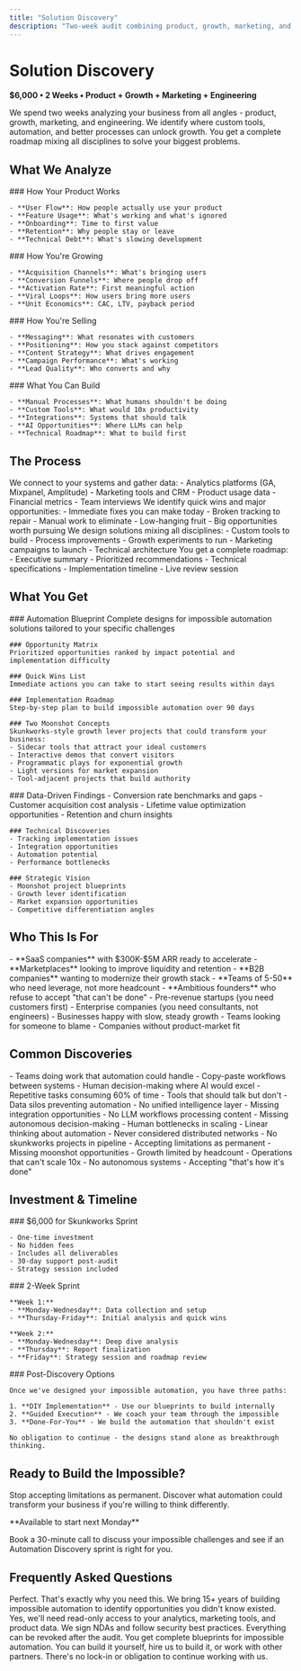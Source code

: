 ```yaml
---
title: "Solution Discovery"
description: "Two-week audit combining product, growth, marketing, and engineering to find your biggest opportunities"
---
```


# Solution Discovery

**$6,000 • 2 Weeks • Product + Growth + Marketing + Engineering**

We spend two weeks analyzing your business from all angles - product, growth, marketing, and engineering. We identify where custom tools, automation, and better processes can unlock growth. You get a complete roadmap mixing all disciplines to solve your biggest problems.

## What We Analyze

<Tabs>
  <Tab title="Product">
    ### How Your Product Works

    - **User Flow**: How people actually use your product
    - **Feature Usage**: What's working and what's ignored
    - **Onboarding**: Time to first value
    - **Retention**: Why people stay or leave
    - **Technical Debt**: What's slowing development
  </Tab>

  <Tab title="Growth">
    ### How You're Growing

    - **Acquisition Channels**: What's bringing users
    - **Conversion Funnels**: Where people drop off
    - **Activation Rate**: First meaningful action
    - **Viral Loops**: How users bring more users
    - **Unit Economics**: CAC, LTV, payback period
  </Tab>

  <Tab title="Marketing">
    ### How You're Selling

    - **Messaging**: What resonates with customers
    - **Positioning**: How you stack against competitors
    - **Content Strategy**: What drives engagement
    - **Campaign Performance**: What's working
    - **Lead Quality**: Who converts and why
  </Tab>

  <Tab title="Engineering">
    ### What You Can Build

    - **Manual Processes**: What humans shouldn't be doing
    - **Custom Tools**: What would 10x productivity
    - **Integrations**: Systems that should talk
    - **AI Opportunities**: Where LLMs can help
    - **Technical Roadmap**: What to build first
  </Tab>
</Tabs>

## The Process

<AccordionGroup>
  <Accordion title="Week 1, Days 1-3: Data Collection">
    We connect to your systems and gather data:
    - Analytics platforms (GA, Mixpanel, Amplitude)
    - Marketing tools and CRM
    - Product usage data
    - Financial metrics
    - Team interviews
  </Accordion>

  <Accordion title="Week 1, Days 4-5: Initial Findings">
    We identify quick wins and major opportunities:
    - Immediate fixes you can make today
    - Broken tracking to repair
    - Manual work to eliminate
    - Low-hanging fruit
    - Big opportunities worth pursuing
  </Accordion>

  <Accordion title="Week 2, Days 1-3: Solution Design">
    We design solutions mixing all disciplines:
    - Custom tools to build
    - Process improvements
    - Growth experiments to run
    - Marketing campaigns to launch
    - Technical architecture
  </Accordion>

  <Accordion title="Week 2, Days 4-5: Delivery & Review">
    You get a complete roadmap:
    - Executive summary
    - Prioritized recommendations
    - Technical specifications
    - Implementation timeline
    - Live review session
  </Accordion>
</AccordionGroup>

## What You Get

<Tabs>
  <Tab title="Deliverables">
    ### Automation Blueprint
    Complete designs for impossible automation solutions tailored to your specific challenges

    ### Opportunity Matrix
    Prioritized opportunities ranked by impact potential and implementation difficulty

    ### Quick Wins List
    Immediate actions you can take to start seeing results within days

    ### Implementation Roadmap
    Step-by-step plan to build impossible automation over 90 days

    ### Two Moonshot Concepts
    Skunkworks-style growth lever projects that could transform your business:
    - Sidecar tools that attract your ideal customers
    - Interactive demos that convert visitors
    - Programmatic plays for exponential growth
    - Light versions for market expansion
    - Tool-adjacent projects that build authority
  </Tab>

  <Tab title="Insights">
    ### Data-Driven Findings
    - Conversion rate benchmarks and gaps
    - Customer acquisition cost analysis
    - Lifetime value optimization opportunities
    - Retention and churn insights

    ### Technical Discoveries
    - Tracking implementation issues
    - Integration opportunities
    - Automation potential
    - Performance bottlenecks

    ### Strategic Vision
    - Moonshot project blueprints
    - Growth lever identification
    - Market expansion opportunities
    - Competitive differentiation angles
  </Tab>
</Tabs>

## Who This Is For

<Tabs>
  <Tab title="Perfect Fit">
    - **SaaS companies** with $300K-$5M ARR ready to accelerate
    - **Marketplaces** looking to improve liquidity and retention
    - **B2B companies** wanting to modernize their growth stack
    - **Teams of 5-50** who need leverage, not more headcount
    - **Ambitious founders** who refuse to accept "that can't be done"
  </Tab>

  <Tab title="Not a Fit">
    - Pre-revenue startups (you need customers first)
    - Enterprise companies (you need consultants, not engineers)
    - Businesses happy with slow, steady growth
    - Teams looking for someone to blame
    - Companies without product-market fit
  </Tab>
</Tabs>

## Common Discoveries

<AccordionGroup>
  <Accordion title="Manual Processes (80% of companies)">
    - Teams doing work that automation could handle
    - Copy-paste workflows between systems
    - Human decision-making where AI would excel
    - Repetitive tasks consuming 60% of time
  </Accordion>

  <Accordion title="Disconnected Systems (75% of companies)">
    - Tools that should talk but don't
    - Data silos preventing automation
    - No unified intelligence layer
    - Missing integration opportunities
  </Accordion>

  <Accordion title="Untapped AI Potential (90% of companies)">
    - No LLM workflows processing content
    - Missing autonomous decision-making
    - Human bottlenecks in scaling
    - Linear thinking about automation
  </Accordion>

  <Accordion title="Impossible Not Attempted (95% of companies)">
    - Never considered distributed networks
    - No skunkworks projects in pipeline
    - Accepting limitations as permanent
    - Missing moonshot opportunities
  </Accordion>

  <Accordion title="Scale Limitations (99% of companies)">
    - Growth limited by headcount
    - Operations that can't scale 10x
    - No autonomous systems
    - Accepting "that's how it's done"
  </Accordion>
</AccordionGroup>

## Investment & Timeline

<Tabs>
  <Tab title="Pricing">
    ### $6,000 for Skunkworks Sprint

    - One-time investment
    - No hidden fees
    - Includes all deliverables
    - 30-day support post-audit
    - Strategy session included
  </Tab>

  <Tab title="Timeline">
    ### 2-Week Sprint

    **Week 1:**
    - **Monday-Wednesday**: Data collection and setup
    - **Thursday-Friday**: Initial analysis and quick wins

    **Week 2:**
    - **Monday-Wednesday**: Deep dive analysis
    - **Thursday**: Report finalization
    - **Friday**: Strategy session and roadmap review
  </Tab>

  <Tab title="Next Steps">
    ### Post-Discovery Options

    Once we've designed your impossible automation, you have three paths:

    1. **DIY Implementation** - Use our blueprints to build internally
    2. **Guided Execution** - We coach your team through the impossible
    3. **Done-For-You** - We build the automation that shouldn't exist

    No obligation to continue - the designs stand alone as breakthrough thinking.
  </Tab>
</Tabs>

## Ready to Build the Impossible?

Stop accepting limitations as permanent. Discover what automation could transform your business if you're willing to think differently.

<Card title="Schedule Your Automation Discovery" icon="calendar" href="/contact">
  **Available to start next Monday**

  Book a 30-minute call to discuss your impossible challenges and see if an Automation Discovery sprint is right for you.
</Card>

## Frequently Asked Questions

<AccordionGroup>
  <Accordion title="What if we don't know what's possible?">
    Perfect. That's exactly why you need this. We bring 15+ years of building impossible automation to identify opportunities you didn't know existed.
  </Accordion>

  <Accordion title="Do you need access to our systems?">
    Yes, we'll need read-only access to your analytics, marketing tools, and product data. We sign NDAs and follow security best practices. Everything can be revoked after the audit.
  </Accordion>

  <Accordion title="What happens after the audit?">
    You get complete blueprints for impossible automation. You can build it yourself, hire us to build it, or work with other partners. There's no lock-in or obligation to continue working with us.
  </Accordion>
</AccordionGroup>